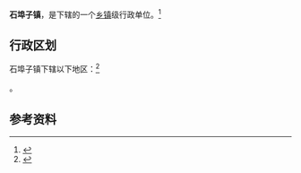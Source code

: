 {{Not|石埠镇}}
{{中国乡级行政区
|景观照片文件名 = 
|景观照片描述 = 
|汉语拼音 = 
|其他语言 = 
|其他语言名称 = 
|旧称 = 
|地名出处 = 
|位置图文件名 = 
|位置图描述 = 
|自定义图片= 
|建置时间 = 
|政府驻地 = 
|毗邻 = 
|总面积 = 
|总人口 = 
|总人口年份 = 
|户籍人口 = 
|户籍人口年份 = 
|常住人口 = 
|常住人口年份 = 
|人口密度 = 
|GDP = 
|GDP年份 = 
|邮政编码 = 
|电话区号 = 536
|官方网站 = 
|网站名称 = 
|37/07/84/111/000}}

'''石埠子镇'''，是{{PRC admin/fullname|37/07/84/111/000|3}}下辖的一个[[乡镇|乡镇]]级行政单位。<ref>{{PRC admin/ref sgc|{{PRC admin/parent|37/07/84/111/000}}}}</ref>

== 行政区划 ==

石埠子镇下辖以下地区：<ref>{{PRC admin/ref sgc|37/07/84/111/000}}</ref>

{{PRC admin/children|37/07/84/111/000}}。

== 参考资料 ==

{{reflist}}

{{行政区划小作品}}
{{PRC admin/navcat|37/07/84/111/000}}